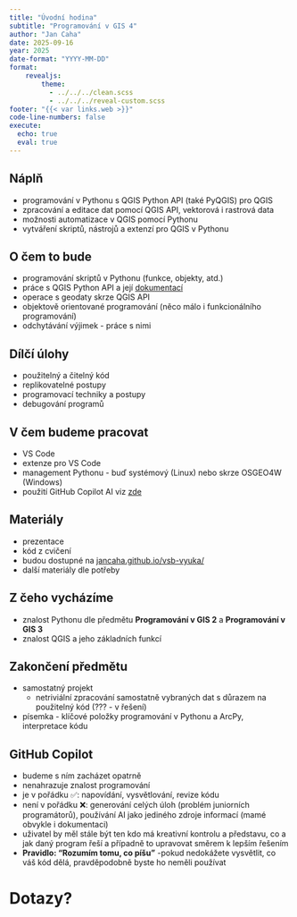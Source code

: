 ```yaml
---
title: "Úvodní hodina"
subtitle: "Programování v GIS 4"
author: "Jan Caha"
date: 2025-09-16
year: 2025
date-format: "YYYY-MM-DD"
format: 
    revealjs:
        theme: 
          - ../../../clean.scss 
          - ../../../reveal-custom.scss
footer: "{{< var links.web >}}"
code-line-numbers: false
execute:
  echo: true
  eval: true
---
```


## Náplň

- programování v [Pythonu]{.software} s [QGIS Python API]{.software} (také [PyQGIS]{.software}) pro [QGIS]{.software}
- zpracování a editace dat pomocí [QGIS API]{.software}, vektorová i rastrová data
- možnosti automatizace v [QGIS]{.software} pomocí [Pythonu]{.software}
- vytváření skriptů, nástrojů a extenzí pro [QGIS]{.software} v [Pythonu]{.software}

## O čem to bude

- programování skriptů v Pythonu (funkce, objekty, atd.)
- práce s [QGIS Python API]{.software} a její [dokumentací](https://qgis.org/pyqgis/master/)
- operace s geodaty skrze [QGIS API]{.software}
- objektově orientované programování (něco málo i funkcionálního programování)
- odchytávání výjimek - práce s nimi
  
## Dílčí úlohy

- použitelný a čitelný kód
- replikovatelné postupy
- programovací techniky a postupy
- debugování programů

## V čem budeme pracovat

- [VS Code]{.software}
- extenze pro [VS Code]{.software}
- management Pythonu - buď systémový (Linux) nebo skrze OSGEO4W (Windows)
- použití [GitHub Copilot AI]{.tool} viz [zde](../../../tools/github-copilot.qmd)

## Materiály

- prezentace
- kód z cvičení
- budou dostupné na [jancaha.github.io/vsb-vyuka/](jancaha.github.io/vsb-vyuka/)
- další materiály dle potřeby

## Z čeho vycházíme

- znalost Pythonu dle předmětu **Programování v GIS 2** a **Programování v GIS 3**
- znalost [QGIS]{.software} a jeho základních funkcí

## Zakončení předmětu

- samostatný projekt
  - netriviální zpracování samostatně vybraných dat s důrazem na použitelný kód (??? - v řešení)
- písemka - klíčové položky programování v Pythonu a [ArcPy]{.software}, interpretace kódu
 
## GitHub Copilot

- budeme s ním zacházet opatrně
- nenahrazuje znalost programování
- je v pořádku ✅: napovídání, vysvětlování, revize kódu  
- není v pořádku ❌: generování celých úloh (problém juniorních programátorů), používání AI jako jediného zdroje informací (mamé obvykle i dokumentaci) 
- uživatel by měl stále být ten kdo má kreativní kontrolu a představu, co a jak daný program řeší a případně to upravovat směrem k lepším řešením
- **Pravidlo: "Rozumím tomu, co píšu"**  -pokud nedokážete vysvětlit, co váš kód dělá, pravděpodobně byste ho neměli používat

# Dotazy?{.center}
